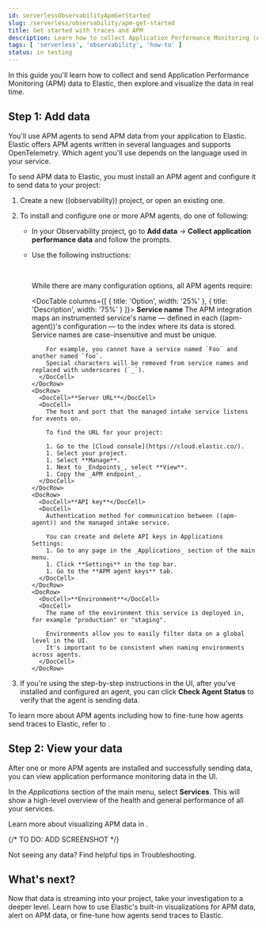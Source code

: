 ```yaml
---
id: serverlessObservabilityApmGetStarted
slug: /serverless/observability/apm-get-started
title: Get started with traces and APM
description: Learn how to collect Application Performance Monitoring (APM) data and visualize it in real time. 
tags: [ 'serverless', 'observability', 'how-to' ]
status: in testing
---
```



<div id="ingest-traces"></div>


<DocBadge template="technical preview" />
In this guide you'll learn how to collect and send Application Performance Monitoring (APM) data
to Elastic, then explore and visualize the data in real time.

<div id="add-apm-integration-agents"></div>

## Step 1: Add data

You'll use APM agents to send APM data from your application to Elastic. Elastic offers APM agents
written in several languages and supports OpenTelemetry. Which agent you'll use depends on the language used in your service.

To send APM data to Elastic, you must install an APM agent and configure it to send data to
your project:

1. <DocLink id="serverlessObservabilityCreateAnObservabilityProject">Create a new ((observability)) project</DocLink>, or open an existing one.
1. To install and configure one or more APM agents, do one of following:
    * In your Observability project, go to **Add data** -> **Collect application performance data** and follow the prompts.
    * Use the following instructions:

        <DocTabs hasBorder>
          <DocTab name="Java"><Java /></DocTab>
          <DocTab name="Node.js"><Node /></DocTab>
          <DocTab name="Python"><Python /></DocTab>
          <DocTab name="Ruby"><Ruby /></DocTab>
          <DocTab name="Go"><Go /></DocTab>
          <DocTab name=".NET"><Net /></DocTab>
          <DocTab name="PHP"><Php /></DocTab>
          <DocTab name="OpenTelemetry"><OpenTelemetry /></DocTab>
        </DocTabs>

        <br />

        While there are many configuration options, all APM agents require:

        <DocTable columns={[
          { title: 'Option', width: '25%' },
          { title: 'Description', width: '75%' }
        ]}>
          <DocRow>
            <DocCell>**Service name**</DocCell>
            <DocCell>
              The APM integration maps an instrumented service's name &mdash; defined in
              each ((apm-agent))'s configuration &mdash; to the index where its data is stored.
              Service names are case-insensitive and must be unique.
              
              For example, you cannot have a service named `Foo` and another named `foo`.
              Special characters will be removed from service names and replaced with underscores (`_`).
            </DocCell>
          </DocRow>
          <DocRow>
            <DocCell>**Server URL**</DocCell>
            <DocCell>
              The host and port that the managed intake service listens for events on.

              To find the URL for your project:
              
              1. Go to the [Cloud console](https://cloud.elastic.co/).
              1. Select your project.
              1. Select **Manage**.
              1. Next to _Endpoints_, select **View**.
              1. Copy the _APM endpoint_.
            </DocCell>
          </DocRow>
          <DocRow>
            <DocCell>**API key**</DocCell>
            <DocCell>
              Authentication method for communication between ((apm-agent)) and the managed intake service.
              
              You can create and delete API keys in Applications Settings:
              1. Go to any page in the _Applications_ section of the main menu.
              1. Click **Settings** in the top bar.
              1. Go to the **APM agent keys** tab.
            </DocCell>
          </DocRow>
          <DocRow>
            <DocCell>**Environment**</DocCell>
            <DocCell>
              The name of the environment this service is deployed in, for example "production" or "staging".

              Environments allow you to easily filter data on a global level in the UI.
              It's important to be consistent when naming environments across agents.
            </DocCell>
          </DocRow>
        </DocTable>

1. If you're using the step-by-step instructions in the UI, after you've installed and configured an agent,
you can click **Check Agent Status** to verify that the agent is sending data.

To learn more about APM agents including how to fine-tune how agents send traces to Elastic,
refer to <DocLink id="serverlessObservabilityApmSendTracesToElastic" />.

<div id="view-apm-integration-data"></div>

## Step 2: View your data

After one or more APM agents are installed and successfully sending data, you can view
application performance monitoring data in the UI.

In the _Applications_ section of the main menu, select **Services**.
This will show a high-level overview of the health and general performance of all your services.

Learn more about visualizing APM data in <DocLink id="serverlessObservabilityApmViewAndAnalyzeTraces" />.

{/* TO DO: ADD SCREENSHOT */}

<DocCallOut title="Tip">
Not seeing any data? Find helpful tips in <DocLink id="serverlessObservabilityApmTroubleshooting">Troubleshooting</DocLink>.
</DocCallOut>

## What's next?

Now that data is streaming into your project, take your investigation to a
deeper level. Learn how to use <DocLink id="serverlessObservabilityApmViewAndAnalyzeTraces">Elastic's built-in visualizations for APM data</DocLink>,
<DocLink id="serverlessObservabilityAlerting">alert on APM data</DocLink>,
or <DocLink id="serverlessObservabilityApmSendTracesToElastic">fine-tune how agents send traces to Elastic</DocLink>.


<Feedback slug="/serverless/observability/apm-get-started" />
